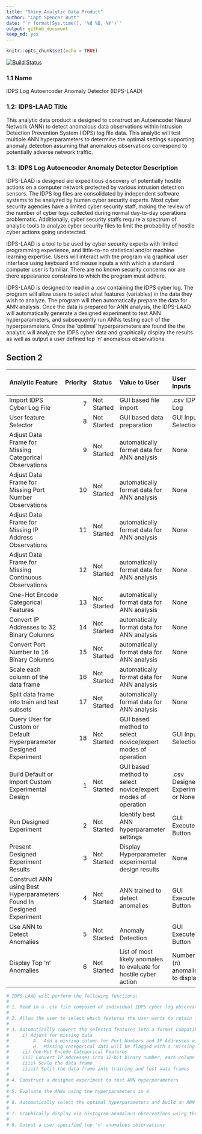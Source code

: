 ```yaml
---
title: "Shiny Analytic Data Product"
author: "Capt Spencer Butt"
date: "`r format(Sys.time(), '%d %B, %Y')`"
output: github_document
keep_md: yes
---
```


```r
knitr::opts_chunk$set(echo = TRUE)
```

[![Build Status](https://travis-ci.org/SpencerButt/IDPS-LAAD.svg?branch=master)](https://travis-ci.org/SpencerButt/IDPS-LAAD)

### 1.1 Name
IDPS Log Autoencoder Anomaly Detector (IDPS-LAAD)

### 1.2: IDPS-LAAD Title

This analytic data product is designed to construct an Autoencoder Neural Network (ANN) to detect anomalous data observations within Intrusion Detection Prevention System (IDPS) log file data. This analytic will test multiple ANN hyperparameters to determine the optimal settings supporting anomaly detection assuming that anomalous observations correspond to potentially adverse network traffic. 

### 1.3: IDPS Log Autoencoder Anomaly Detector Description

IDPS-LAAD is designed aid expeditious discovery of potentially hostile actions on a computer network protected by various intrusion detection sensors. The IDPS log files are consolidated by independent software systems to be analyzed by human cyber security experts. Most cyber security agencies have a limited cyber security staff, making the review of the number of cyber logs collected during normal day-to-day operations problematic. Additionally, cyber security staffs require a spectrum of analytic tools to analyze cyber security files to limit the probability of hostile cyber actions going undetected.

IDPS-LAAD is a tool to be used by cyber security experts with limited programming experience, and little-to-no statistical and/or machine learning expertise. Users will interact with the program via graphical user interface using keyboard and mouse inputs a with which a standard computer user is familiar. There are no known security concerns nor are there appearance constrains to which the program must adhere. 

IDPS-LAAD is designed to read in a .csv containing the IDPS cyber log. The program will allow users to select what features (variables) in the data they wish to analyze. The program will then automatically prepare the data for ANN analysis. Once the data is prepared for ANN analysis, the IDPS-LAAD will automatically generate a designed experiment to test ANN hyperparameters, and subsequently run ANNs testing each of the hyperparameters. Once the 'optimal' hyperparameters are found the the analytic will analyze the IDPS cyber data and graphically display the results as well as output a user defined top 'n' anomalous observations. 

## Section 2

| Analytic Feature                                                      | Priority | Status      | Value to User                                                     | User Inputs                      | Outputs                | Purpose of Output    | Sufficient Time to Deadline? | Required in Version? |  
|:----------------------------------------------------------------------|---------:|:------------|:------------------------------------------------------------------|:---------------------------------|:-----------------------|:---------------------|:-----------------------------|:---------------------| 
| Import IDPS Cyber Log File                                            | 7        | Not Started | GUI based file import                                             | .csv IDPS Log                    | data frame             | Information to User  | No                           | No                   | 
| User feature Selector                                                 | 8        | Not Started | GUI based data preparation                                        | GUI Input Selection              | data frame             | Information to User  | No                           | No                   | 
| Adjust Data Frame for Missing Categorical Observations                | 9        | Not Started | automatically format data for ANN analysis                        | None                             | data frame             | Internal to Analytic | No                           | No                   | 
| Adjust Data Frame for Missing Port Number Observations                | 10       | Not Started | automatically format data for ANN analysis                        | None                             | data frame             | Internal to Analytic | No                           | No                   | 
| Adjust Data Frame  for Missing IP Address Observations                | 11       | Not Started | automatically format data for ANN analysis                        | None                             | data frame             | Internal to Analytic | No                           | No                   | 
| Adjust Data Frame  for Missing Continuous Observations                | 12       | Not Started | automatically format data for ANN analysis                        | None                             | data frame             | Internal to Analytic | No                           | No                   | 
| One-Hot Encode Categorical Features                                   | 13       | Not Started | automatically format data for ANN analysis                        | None                             | data frame             | Internal to Analytic | No                           | No                   | 
| Convert IP Addresses to 32 Binary Columns                             | 14       | Not Started | automatically format data for ANN analysis                        | None                             | data frame             | Internal to Analytic | No                           | No                   | 
| Convert Port Number to 16 Binary Columns                              | 15       | Not Started | automatically format data for ANN analysis                        | None                             | data frame             | Internal to Analytic | No                           | No                   | 
| Scale each column of the data frame                                   | 16       | Not Started | automatically format data for ANN analysis                        | None                             | data frame             | Internal to Analytic | No                           | No                   | 
| Split data frame into train and test subsets                          | 17       | Not Started | automatically format data for ANN analysis                        | None                             | data frame             | Internal to Analytic | No                           | No                   | 
| Query User for Custom or Default Hyperparameter Designed Experiment   | 18       | Not Started | GUI based method to select novice/expert modes of operation       | GUI Input Selection              | None                   | Internal to Analytic | No                           | No                   | 
| Build Default or Import Custom Experimental Design                    | 1        | Not Started | GUI based method to select novice/expert modes of operation       | .csv Designed Experiment or None | DOE data frame         | Internal to Analytic | Yes                          | Yes (Default Only)   | 
| Run Designed Experiment                                               | 2        | Not Started | Identify best ANN hyperparameter settings                         | GUI Execute Button               | Status Bar             | Information to User  | Yes                          | Yes                  | 
| Present Designed Experiment Results                                   | 3        | Not Started | Display Hyperparameter experimental design results                | None                             | Test Design Results    | Information to User  | Yes                          | Yes                  | 
| Construct ANN using Best Hyperparameters Found In Designed Experiment | 4        | Not Started | ANN trained to detect anomalies                                   | GUI Execute Button               | Status Bar             | Information to User  | Yes                          | Yes                  | 
| Use ANN to Detect Anomalies                                           | 5        | Not Started | Anomaly Detection                                                 | GUI Execute Button               | Histogram of Anomalies | Identify Anomalies   | Yes                          | Yes                  | 
| Display Top 'n' Anomalies                                             | 6        | Not Started | List of most likely anomales to evaluate for hostile cyber action | Number (n) anomalies to display  | List/Table             | Identify Anomalies   | Yes                          | Yes                  | 



```r
# IDPS-LAAD will perform the following functions:
# 
# 1. Read in a .csv file composed of individual IDPS cyber log observations described by features
# 
# 2. Allow the user to select which features the user wants to retain for analysis
# 
# 3. Automatically convert the selected features into a format compatible with Autoencoder Neural Networks
#     i) Adjust for missing data
#         A.  Add a missing column for Port Numbers and IP Addresses with a value of '1' where that data is missing
#         B.  Missing categorical data will be flagged with a 'missing' label
#     ii) One-Hot Encode Categorical Features
#     iii) Convert IP Addresses into 32-bit binary number, each column containing one bit
#     iiii) Scale the data frame
#     iiiii) Split the data frame into training and test data frames
# 
# 4. Construct a designed experiment to test ANN hyperparameters
# 
# 5. Evaluate the ANNs using the hyperparameters in 4.
# 
# 6. Automatically select the optimal hyperparameters and build an ANN using those hyperparameters
# 
# 7. Graphically display via histogram anomalous observations using the ANN built in 6. 
# 
# 8. Output a user specified top 'n' anomalous observations
```

